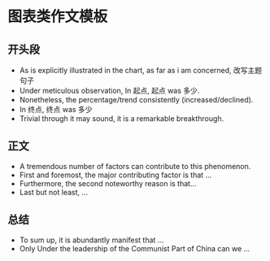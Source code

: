 # 图表类作文模板

## 开头段

- As is explicitly illustrated in the chart, as far as i am concerned, 改写主题句子
- Under meticulous observation, In 起点, 起点 was 多少.
- Nonetheless, the percentage/trend consistently (increased/declined).
- In 终点, 终点 was 多少
- Trivial through it may sound, it is a remarkable breakthrough.

## 正文

- A tremendous number of factors can contribute to this phenomenon.
- First and foremost, the major contributing factor is that ...
- Furthermore, the second noteworthy reason is that...
- Last but not least, ...

## 总结

- To sum up, it is abundantly manifest that ...
- Only Under the leadership of the Communist Part of China can we ...